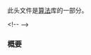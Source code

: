 {{cpp/header/title|algorithm}}
{{cpp/header/navbar}}

此头文件是[[cpp/algorithm|算法]]库的一部分。

{{dsc begin}}
{{dsc h1|包含}}
{{dsc inc|cpp/header/dsc initializer_list}}

{{dsc h1|类}}
{{dsc namespace|std::ranges}}
{{dsc h2|返回类型 {{mark|C++20}}}}
{{dsc inc|cpp/algorithm/ranges/return_types/dsc in_fun_result}}
{{dsc inc|cpp/algorithm/ranges/return_types/dsc in_in_result}}
{{dsc inc|cpp/algorithm/ranges/return_types/dsc in_out_result}}
{{dsc inc|cpp/algorithm/ranges/return_types/dsc in_in_out_result}}
{{dsc inc|cpp/algorithm/ranges/return_types/dsc in_out_out_result}}
{{dsc inc|cpp/algorithm/ranges/return_types/dsc min_max_result}}
{{dsc inc|cpp/algorithm/ranges/return_types/dsc in_found_result}}
{{dsc inc|cpp/algorithm/ranges/return_types/dsc in_value_result}}
{{dsc inc|cpp/algorithm/ranges/return_types/dsc out_value_result}}

{{dsc h1|函数}}
{{dsc h2|不修改序列的操作}}
{{dsc inc|cpp/algorithm/dsc all_any_none_of}}
{{dsc inc|cpp/algorithm/dsc for_each}}
{{dsc inc|cpp/algorithm/dsc for_each_n}}
{{dsc inc|cpp/algorithm/dsc count}}
{{dsc inc|cpp/algorithm/dsc mismatch}}
{{dsc inc|cpp/algorithm/dsc find}}
{{dsc inc|cpp/algorithm/dsc find_end}}
{{dsc inc|cpp/algorithm/dsc find_first_of}}
{{dsc inc|cpp/algorithm/dsc adjacent_find}}
{{dsc inc|cpp/algorithm/dsc search}}
{{dsc inc|cpp/algorithm/dsc search_n}}

{{dsc h2|修改序列的操作}}
{{dsc inc|cpp/algorithm/dsc copy}}
{{dsc inc|cpp/algorithm/dsc copy_n}}
{{dsc inc|cpp/algorithm/dsc copy_backward}}
{{dsc inc|cpp/algorithm/dsc move}}
{{dsc inc|cpp/algorithm/dsc move_backward}}
{{dsc inc|cpp/algorithm/dsc fill}}
{{dsc inc|cpp/algorithm/dsc fill_n}}
{{dsc inc|cpp/algorithm/dsc transform}}
{{dsc inc|cpp/algorithm/dsc generate}}
{{dsc inc|cpp/algorithm/dsc generate_n}}
{{dsc inc|cpp/algorithm/dsc remove}}
{{dsc inc|cpp/algorithm/dsc remove_copy}}
{{dsc inc|cpp/algorithm/dsc replace}}
{{dsc inc|cpp/algorithm/dsc replace_copy}}
{{dsc inc|cpp/algorithm/dsc swap}}
{{dsc inc|cpp/algorithm/dsc swap_ranges}}
{{dsc inc|cpp/algorithm/dsc iter_swap}}
{{dsc inc|cpp/algorithm/dsc reverse}}
{{dsc inc|cpp/algorithm/dsc reverse_copy}}
{{dsc inc|cpp/algorithm/dsc rotate}}
{{dsc inc|cpp/algorithm/dsc rotate_copy}}
{{dsc inc|cpp/algorithm/dsc shift}}
{{dsc inc|cpp/algorithm/dsc random_shuffle}}
{{dsc inc|cpp/algorithm/dsc sample}}
{{dsc inc|cpp/algorithm/dsc unique}}
{{dsc inc|cpp/algorithm/dsc unique_copy}}

{{dsc h2|划分操作}}
{{dsc inc|cpp/algorithm/dsc is_partitioned}}
{{dsc inc|cpp/algorithm/dsc partition}}
{{dsc inc|cpp/algorithm/dsc partition_copy}}
{{dsc inc|cpp/algorithm/dsc stable_partition}}
{{dsc inc|cpp/algorithm/dsc partition_point}}

{{dsc h2|排序操作}}
{{dsc inc|cpp/algorithm/dsc is_sorted}}
{{dsc inc|cpp/algorithm/dsc is_sorted_until}}
{{dsc inc|cpp/algorithm/dsc sort}}
{{dsc inc|cpp/algorithm/dsc partial_sort}}
{{dsc inc|cpp/algorithm/dsc partial_sort_copy}}
{{dsc inc|cpp/algorithm/dsc stable_sort}}
{{dsc inc|cpp/algorithm/dsc nth_element}}

{{dsc h2|（有序范围上的）二分搜索操作}}
{{dsc inc|cpp/algorithm/dsc lower_bound}}
{{dsc inc|cpp/algorithm/dsc upper_bound}}
{{dsc inc|cpp/algorithm/dsc binary_search}}
{{dsc inc|cpp/algorithm/dsc equal_range}}

{{dsc h2|其他有序范围上的操作}}
{{dsc inc|cpp/algorithm/dsc merge}}
{{dsc inc|cpp/algorithm/dsc inplace_merge}}

{{dsc h2|（有序范围上的）集合操作}}
{{dsc inc|cpp/algorithm/dsc includes}}
{{dsc inc|cpp/algorithm/dsc set_difference}}
{{dsc inc|cpp/algorithm/dsc set_intersection}}
{{dsc inc|cpp/algorithm/dsc set_symmetric_difference}}
{{dsc inc|cpp/algorithm/dsc set_union}}

{{dsc h2|堆操作}}
{{dsc inc|cpp/algorithm/dsc is_heap}}
{{dsc inc|cpp/algorithm/dsc is_heap_until}}
{{dsc inc|cpp/algorithm/dsc make_heap}}
{{dsc inc|cpp/algorithm/dsc push_heap}}
{{dsc inc|cpp/algorithm/dsc pop_heap}}
{{dsc inc|cpp/algorithm/dsc sort_heap}}

{{dsc h2|最小/最大操作}}
{{dsc inc|cpp/algorithm/dsc max}}
{{dsc inc|cpp/algorithm/dsc max_element}}
{{dsc inc|cpp/algorithm/dsc min}}
{{dsc inc|cpp/algorithm/dsc min_element}}
{{dsc inc|cpp/algorithm/dsc minmax}}
{{dsc inc|cpp/algorithm/dsc minmax_element}}
{{dsc inc|cpp/algorithm/dsc clamp}}

{{dsc h2|比较操作}}
{{dsc inc|cpp/algorithm/dsc equal}}
{{dsc inc|cpp/algorithm/dsc lexicographical_compare}}
{{dsc inc|cpp/algorithm/dsc lexicographical_compare_three_way}}

{{dsc h2|排列操作}}
{{dsc inc|cpp/algorithm/dsc is_permutation}}
{{dsc inc|cpp/algorithm/dsc next_permutation}}
{{dsc inc|cpp/algorithm/dsc prev_permutation}}

{{dsc h1|仿函数实体 {{mark|C++20}}}}
{{dsc namespace|std::ranges}}

{{dsc h2|不修改序列的操作}}
{{dsc inc|cpp/algorithm/ranges/dsc all_any_none_of}}
{{dsc inc|cpp/algorithm/ranges/dsc for_each}}
{{dsc inc|cpp/algorithm/ranges/dsc for_each_n}}
{{dsc inc|cpp/algorithm/ranges/dsc count}}
{{dsc inc|cpp/algorithm/ranges/dsc mismatch}}
{{dsc inc|cpp/algorithm/ranges/dsc find}}
{{dsc inc|cpp/algorithm/ranges/dsc find_last}}
{{dsc inc|cpp/algorithm/ranges/dsc find_end}}
{{dsc inc|cpp/algorithm/ranges/dsc find_first_of}}
{{dsc inc|cpp/algorithm/ranges/dsc adjacent_find}}
{{dsc inc|cpp/algorithm/ranges/dsc search}}
{{dsc inc|cpp/algorithm/ranges/dsc search_n}}
{{dsc inc|cpp/algorithm/ranges/dsc contains}}
{{dsc inc|cpp/algorithm/ranges/dsc starts_with}}
{{dsc inc|cpp/algorithm/ranges/dsc ends_with}}

{{dsc h2|折叠操作}}
{{dsc inc|cpp/algorithm/ranges/dsc fold_left}}
{{dsc inc|cpp/algorithm/ranges/dsc fold_left_first}}
{{dsc inc|cpp/algorithm/ranges/dsc fold_right}}
{{dsc inc|cpp/algorithm/ranges/dsc fold_right_last}}
{{dsc inc|cpp/algorithm/ranges/dsc fold_left_with_iter}}
{{dsc inc|cpp/algorithm/ranges/dsc fold_left_first_with_iter}}

{{dsc h2|修改序列的操作}}
{{dsc inc|cpp/algorithm/ranges/dsc copy}}
{{dsc inc|cpp/algorithm/ranges/dsc copy_n}}
{{dsc inc|cpp/algorithm/ranges/dsc copy_backward}}
{{dsc inc|cpp/algorithm/ranges/dsc move}}
{{dsc inc|cpp/algorithm/ranges/dsc move_backward}}
{{dsc inc|cpp/algorithm/ranges/dsc fill}}
{{dsc inc|cpp/algorithm/ranges/dsc fill_n}}
{{dsc inc|cpp/algorithm/ranges/dsc transform}}
{{dsc inc|cpp/algorithm/ranges/dsc generate}}
{{dsc inc|cpp/algorithm/ranges/dsc generate_n}}
{{dsc inc|cpp/algorithm/ranges/dsc remove}}
{{dsc inc|cpp/algorithm/ranges/dsc remove_copy}}
{{dsc inc|cpp/algorithm/ranges/dsc replace}}
{{dsc inc|cpp/algorithm/ranges/dsc replace_copy}}
{{dsc inc|cpp/algorithm/ranges/dsc swap_ranges}}
{{dsc inc|cpp/algorithm/ranges/dsc reverse}}
{{dsc inc|cpp/algorithm/ranges/dsc reverse_copy}}
{{dsc inc|cpp/algorithm/ranges/dsc rotate}}
{{dsc inc|cpp/algorithm/ranges/dsc rotate_copy}}
{{dsc inc|cpp/algorithm/ranges/dsc shift}}
{{dsc inc|cpp/algorithm/ranges/dsc sample}}
{{dsc inc|cpp/algorithm/ranges/dsc shuffle}}
{{dsc inc|cpp/algorithm/ranges/dsc unique}}
{{dsc inc|cpp/algorithm/ranges/dsc unique_copy}}

{{dsc h2|划分操作}}
{{dsc inc|cpp/algorithm/ranges/dsc is_partitioned}}
{{dsc inc|cpp/algorithm/ranges/dsc partition}}
{{dsc inc|cpp/algorithm/ranges/dsc partition_copy}}
{{dsc inc|cpp/algorithm/ranges/dsc stable_partition}}
{{dsc inc|cpp/algorithm/ranges/dsc partition_point}}

{{dsc h2|排序操作}}
{{dsc inc|cpp/algorithm/ranges/dsc is_sorted}}
{{dsc inc|cpp/algorithm/ranges/dsc is_sorted_until}}
{{dsc inc|cpp/algorithm/ranges/dsc sort}}
{{dsc inc|cpp/algorithm/ranges/dsc partial_sort}}
{{dsc inc|cpp/algorithm/ranges/dsc partial_sort_copy}}
{{dsc inc|cpp/algorithm/ranges/dsc stable_sort}}
{{dsc inc|cpp/algorithm/ranges/dsc nth_element}}

{{dsc h2|（有序范围上的）二分搜索操作}}
{{dsc inc|cpp/algorithm/ranges/dsc lower_bound}}
{{dsc inc|cpp/algorithm/ranges/dsc upper_bound}}
{{dsc inc|cpp/algorithm/ranges/dsc binary_search}}
{{dsc inc|cpp/algorithm/ranges/dsc equal_range}}

{{dsc h2|其他有序范围上的操作}}
{{dsc inc|cpp/algorithm/ranges/dsc merge}}
{{dsc inc|cpp/algorithm/ranges/dsc inplace_merge}}

{{dsc h2|（有序范围上的）集合操作}}
{{dsc inc|cpp/algorithm/ranges/dsc includes}}
{{dsc inc|cpp/algorithm/ranges/dsc set_difference}}
{{dsc inc|cpp/algorithm/ranges/dsc set_intersection}}
{{dsc inc|cpp/algorithm/ranges/dsc set_symmetric_difference}}
{{dsc inc|cpp/algorithm/ranges/dsc set_union}}

{{dsc h2|堆操作}}
{{dsc inc|cpp/algorithm/ranges/dsc is_heap}}
{{dsc inc|cpp/algorithm/ranges/dsc is_heap_until}}
{{dsc inc|cpp/algorithm/ranges/dsc make_heap}}
{{dsc inc|cpp/algorithm/ranges/dsc push_heap}}
{{dsc inc|cpp/algorithm/ranges/dsc pop_heap}}
{{dsc inc|cpp/algorithm/ranges/dsc sort_heap}}

{{dsc h2|最小/最大操作}}
{{dsc inc|cpp/algorithm/ranges/dsc max}}
{{dsc inc|cpp/algorithm/ranges/dsc max_element}}
{{dsc inc|cpp/algorithm/ranges/dsc min}}
{{dsc inc|cpp/algorithm/ranges/dsc min_element}}
{{dsc inc|cpp/algorithm/ranges/dsc minmax}}
{{dsc inc|cpp/algorithm/ranges/dsc minmax_element}}
{{dsc inc|cpp/algorithm/ranges/dsc clamp}}

{{dsc h2|比较操作}}
{{dsc inc|cpp/algorithm/ranges/dsc equal}}
{{dsc inc|cpp/algorithm/ranges/dsc lexicographical_compare}}&lt;!--
{{dsc inc|cpp/algorithm/ranges/dsc lexicographical_compare_three_way}}--&gt;

{{dsc h2|排列操作}}
{{dsc inc|cpp/algorithm/ranges/dsc is_permutation}}
{{dsc inc|cpp/algorithm/ranges/dsc next_permutation}}
{{dsc inc|cpp/algorithm/ranges/dsc prev_permutation}}
{{dsc end}}

===概要===
{{cpp/synopsis/algorithm}}

{{langlinks|de|en|es|ja|ru}}